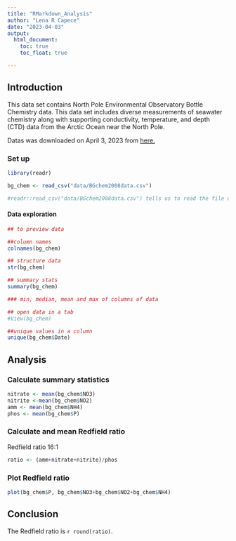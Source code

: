 ```yaml
---
title: "RMarkdown_Analysis"
author: "Lena R Capece"
date: "2023-04-03"
output: 
  html_document:
    toc: true
    toc_float: true

---
```


## Introduction
This data set contains North Pole Environmental Observatory Bottle Chemistry data. This data set includes diverse measurements of seawater chemistry along with supporting conductivity, temperature, and depth (CTD) data from the Arctic Ocean near the North Pole.

Datas was downloaded on April 3, 2023 from [here.](https://arcticdata.io/catalog/view/doi:10.18739/A25T3FZ8X)


### Set up

```r

library(readr)


```


```r

bg_chem <- read_csv("data/BGchem2008data.csv") 

#readr::read_csv("data/BGchem2008data.csv") tells us to read the file using the package
```

#### Data exploration

```r
## to preview data

##column names
colnames(bg_chem)

## structure data
str(bg_chem)

## summary stats
summary(bg_chem)

### min, median, mean and max of columns of data

## open data in a tab
#View(bg_chem)

##unique values in a column
unique(bg_chem$Date)


```


## Analysis

### Calculate summary statistics

```r

nitrate <- mean(bg_chem$NO3)
nitrite <-mean(bg_chem$NO2)
amm <- mean(bg_chem$NH4)
phos <- mean(bg_chem$P)
```


### Calculate and mean Redfield ratio

Redfield ratio 16:1
```r

ratio <- (amm+nitrate+nitrite)/phos

```


### Plot Redfield ratio

```r

plot(bg_chem$P, bg_chem$NO3+bg_chem$NO2+bg_chem$NH4)

```


## Conclusion

The Redfield ratio is `r round(ratio)`. 
